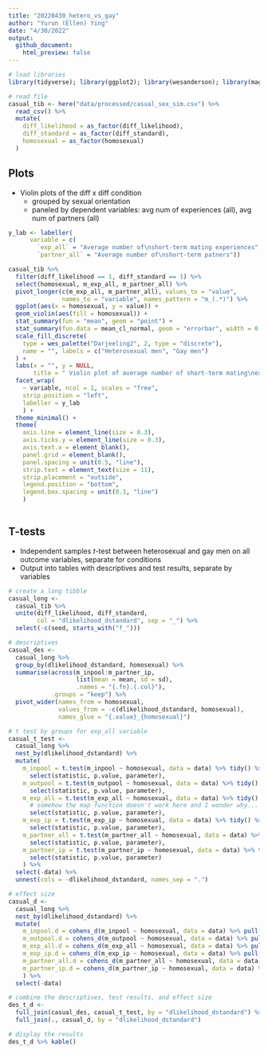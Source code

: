 ```yaml
---
title: "20220430_hetero_vs_gay"
author: "Yurun (Ellen) Ying"
date: "4/30/2022"
output: 
  github_document:
    html_preview: false
---
```


```r
# load libraries
library(tidyverse); library(ggplot2); library(wesanderson); library(magrittr); library(here); library(knitr); library(broom); library(effectsize)

# read file
casual_tib <- here("data/processed/casual_sex_sim.csv") %>% 
  read_csv() %>% 
  mutate(
    diff_likelihood = as_factor(diff_likelihood),
    diff_standard = as_factor(diff_standard),
    homosexual = as_factor(homosexual)
  )
```

## Plots
- Violin plots of the diff x diff condition
	- grouped by sexual orientation
	- paneled by dependent variables: avg num of experiences (all), avg num of partners (all)

```r
y_lab <- labeller(
      variable = c(
        `exp_all` = "Average number of\nshort-term mating experiences",
        `partner_all` = "Average number of\nshort-term patners"))

casual_tib %>% 
  filter(diff_likelihood == 1, diff_standard == 1) %>% 
  select(homosexual, m_exp_all, m_partner_all) %>% 
  pivot_longer(c(m_exp_all, m_partner_all), values_to = "value",
               names_to = "variable", names_pattern = "m_(.*)") %>% 
  ggplot(aes(x = homosexual, y = value)) +
  geom_violin(aes(fill = homosexual)) +
  stat_summary(fun = "mean", geom = "point") +
  stat_summary(fun.data = mean_cl_normal, geom = "errorbar", width = 0.2) +
  scale_fill_discrete(
    type = wes_palette("Darjeeling2", 2, type = "discrete"),
    name = "", labels = c("Heterosexual men", "Gay men")
  ) +
  labs(x = "", y = NULL,
       title = " Violin plot of average number of short-term mating\nexperiences and  short-term mates, comparing\nheterosexualand gay men") +
  facet_wrap(
    ~ variable, ncol = 1, scales = "free",
    strip.position = "left",
    labeller = y_lab
    ) +
  theme_minimal() +
  theme(
    axis.line = element_line(size = 0.3),
    axis.ticks.y = element_line(size = 0.3),
    axis.text.x = element_blank(),
    panel.grid = element_blank(),
    panel.spacing = unit(0.5, "line"),
    strip.text = element_text(size = 11),
    strip.placement = "outside",
    legend.position = "bottom",
    legend.box.spacing = unit(0.1, "line")
    )
    
```

## T-tests
- Independent samples *t*-test between heterosexual and gay men on all outcome variables, separate for conditions
- Output into tables with descriptives and test results, separate by variables

```r
# create a long tibble
casual_long <- 
  casual_tib %>%
  unite(diff_likelihood, diff_standard,
        col = "dlikelihood_dstandard", sep = "_") %>% 
  select(-c(seed, starts_with("f_")))

# descriptives
casual_des <- 
  casual_long %>% 
  group_by(dlikelihood_dstandard, homosexual) %>% 
  summarise(across(m_inpool:m_partner_ip, 
                   list(mean = mean, sd = sd),
                   .names = "{.fn}.{.col}"),
            .groups = "keep") %>% 
  pivot_wider(names_from = homosexual, 
              values_from = -c(dlikelihood_dstandard, homosexual),
              names_glue = "{.value}_{homosexual}")

# t test by groups for exp_all variable
casual_t_test <- 
  casual_long %>% 
  nest_by(dlikelihood_dstandard) %>% 
  mutate(
    m_inpool = t.test(m_inpool ~ homosexual, data = data) %>% tidy() %>% 
      select(statistic, p.value, parameter),
    m_outpool = t.test(m_outpool ~ homosexual, data = data) %>% tidy() %>% 
      select(statistic, p.value, parameter),
    m_exp_all = t.test(m_exp_all ~ homosexual, data = data) %>% tidy() %>% 
      # somehow the map function doesn't work here and I wonder why...
      select(statistic, p.value, parameter),
    m_exp_ip = t.test(m_exp_ip ~ homosexual, data = data) %>% tidy() %>% 
      select(statistic, p.value, parameter),
    m_partner_all = t.test(m_partner_all ~ homosexual, data = data) %>% tidy() %>% 
      select(statistic, p.value, parameter),
    m_partner_ip = t.test(m_partner_ip ~ homosexual, data = data) %>% tidy() %>% 
      select(statistic, p.value, parameter)
    ) %>% 
  select(-data) %>% 
  unnest(cols = -dlikelihood_dstandard, names_sep = ".")

# effect size
casual_d <- 
  casual_long %>% 
  nest_by(dlikelihood_dstandard) %>% 
  mutate(
    m_inpool.d = cohens_d(m_inpool ~ homosexual, data = data) %>% pull(Cohens_d),
    m_outpool.d = cohens_d(m_outpool ~ homosexual, data = data) %>% pull(Cohens_d),
    m_exp_all.d = cohens_d(m_exp_all ~ homosexual, data = data) %>% pull(Cohens_d),
    m_exp_ip.d = cohens_d(m_exp_ip ~ homosexual, data = data) %>% pull(Cohens_d),
    m_partner_all.d = cohens_d(m_partner_all ~ homosexual, data = data) %>% pull(Cohens_d),
    m_partner_ip.d = cohens_d(m_partner_ip ~ homosexual, data = data) %>% pull(Cohens_d)
    ) %>% 
  select(-data)

# combine the descriptives, test results, and effect size
des_t_d <- 
  full_join(casual_des, casual_t_test, by = "dlikelihood_dstandard") %>% 
  full_join(., casual_d, by = "dlikelihood_dstandard") 

# display the results 
des_t_d %>% kable()
```